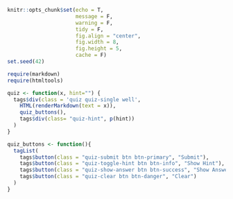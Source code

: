 ```r
knitr::opts_chunk$set(echo = T, 
                      message = F, 
                      warning = F, 
                      tidy = F, 
                      fig.align = "center", 
                      fig.width = 8, 
                      fig.height = 5, 
                      cache = F)
set.seed(42)
```
<!-- Embed the quiz css and js into the file -------------------------------------->
<link rel=stylesheet href="../libraries/widgets/quiz/css/demo.css">
</link>

<script src="../libraries/widgets/quiz/js/jquery.quiz.js">
</script>
<script src="../libraries/widgets/quiz/js/mustache.min.js">
</script>
<script src="../libraries/widgets/quiz/js/quiz-app.js">
</script>
<!-- END -------------------------------------------------------------------------->

```r
require(markdown)
require(htmltools)

quiz <- function(x, hint="") {
  tags$div(class = 'quiz quiz-single well',
    HTML(renderMarkdown(text = x)),
    quiz_buttons(),
    tags$div(class= "quiz-hint", p(hint))
  )
}

quiz_buttons <- function(){
  tagList(
    tags$button(class = "quiz-submit btn btn-primary", "Submit"),
    tags$button(class = "quiz-toggle-hint btn btn-info", "Show Hint"),
    tags$button(class = "quiz-show-answer btn btn-success", "Show Answer"),
    tags$button(class = "quiz-clear btn btn-danger", "Clear")
  )
}
```